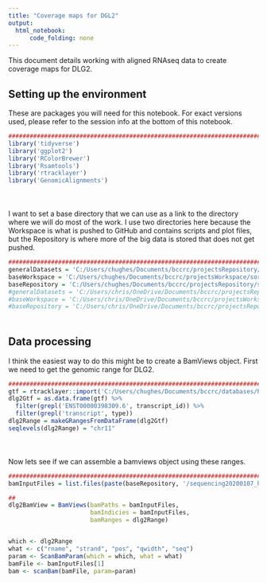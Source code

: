 ```yaml
---
title: "Coverage maps for DGL2"
output:
  html_notebook:
      code_folding: none
---
```


This document details working with aligned RNAseq data to create coverage maps for DLG2.

## Setting up the environment

These are packages you will need for this notebook. For exact versions used, please refer to the session info at the bottom of this notebook.

```r
##########################################################################################
library('tidyverse')
library('ggplot2')
library('RColorBrewer')
library('Rsamtools')
library('rtracklayer')
library('GenomicAlignments')
```

<div style="margin-bottom:50px;"></div>

I want to set a base directory that we can use as a link to the directory where we will do most of the work. I use two directories here because the Workspace is what is pushed to GitHub and contains scripts and plot files, but the Repository is where more of the big data is stored that does not get pushed.

```r
##########################################################################################
generalDatasets = 'C:/Users/chughes/Documents/bccrc/projectsRepository/generalDatasets'
baseWorkspace = 'C:/Users/chughes/Documents/bccrc/projectsWorkspace/sorensenLab/relatedToDlg2'
baseRepository = 'C:/Users/chughes/Documents/bccrc/projectsRepository/sorensenLab/relatedToDlg2'
#generalDatasets = 'C:/Users/chris/OneDrive/Documents/bccrc/projectsRepository/generalDatasets'
#baseWorkspace = 'C:/Users/chris/OneDrive/Documents/bccrc/projectsWorkspace/sorensenLab/relatedToYbx1'
#baseRepository = 'C:/Users/chris/OneDrive/Documents/bccrc/projectsRepository/sorensenLab/relatedToYbx1'
```

<div style="margin-bottom:50px;"></div>

## Data processing

I think the easiest way to do this might be to create a BamViews object. First we need to get the genomic range for DLG2.

```r
##########################################################################################
gtf = rtracklayer::import('C:/Users/chughes/Documents/bccrc/databases/hg38/gencode_gtf/hg38.gtf')
dlg2Gtf = as.data.frame(gtf) %>%
  filter(grepl('ENST00000398309.6', transcript_id)) %>%
  filter(grepl('transcript', type))
dlg2Range = makeGRangesFromDataFrame(dlg2Gtf)
seqlevels(dlg2Range) = "chr11"
```

<div style="margin-bottom:50px;"></div>

Now lets see if we can assemble a bamviews object using these ranges.

```r
##########################################################################################
bamInputFiles = list.files(paste(baseRepository, '/sequencing20200107_humanProteinAtlasData/', sep = ''), pattern = '*.bam$', full.names = TRUE)

##
dlg2BamView = BamViews(bamPaths = bamInputFiles, 
                       bamIndicies = bamInputFiles,
                       bamRanges = dlg2Range)


which <- dlg2Range
what <- c("rname", "strand", "pos", "qwidth", "seq")
param <- ScanBamParam(which = which, what = what)     
bamFile <- bamInputFiles[1]
bam <- scanBam(bamFile, param=param)   


```





